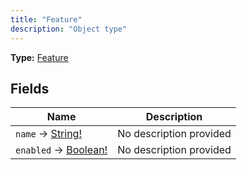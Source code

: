 ```yaml
---
title: "Feature"
description: "Object type"
---
```


**Type:** [Feature](/api-reference/types/feature)

## Fields

| Name | Description |
|------|-------------|
| `name` → [String!](/api-reference/types/string) | No description provided |
| `enabled` → [Boolean!](/api-reference/types/boolean) | No description provided |

